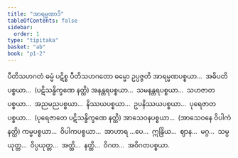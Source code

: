 ```yaml
---
title: "အာရမ္မဏာဒိ"
tableOfContents: false
sidebar:
  order: 1
type: "tipitaka"
basket: "ab"
book: "p1-2"
---
```



<DynamicBreadcrumb />

<Division number="4" book="p1-2" e="ch" v="37" p="109">

<Paragraph number="650" book="p1-2">
ပီတိသဟဂတံ ဓမ္မံ ပဋိစ္စ ပီတိသဟဂတော ဓမ္မော ဥပ္ပဇ္ဇတိ အာရမ္မဏပစ္စယာ…  အဓိပတိပစ္စယာ…  (ပဋိသန္ဓိက္ခဏေ နတ္ထိ) အနန္တရပစ္စယာ…  သမနန္တရပစ္စယာ…  သဟဇာတပစ္စယာ…  အညမညပစ္စယာ…  နိဿယပစ္စယာ…  ဥပနိဿယပစ္စယာ…  ပုရေဇာတပစ္စယာ…  (ပုရေဇာတေ ပဋိသန္ဓိက္ခဏေ နတ္ထိ) အာသေဝနပစ္စယာ…  (အာသေဝနေ ဝိပါကံ နတ္ထိ) ကမ္မပစ္စယာ…  ဝိပါကပစ္စယာ…  အာဟာရ …ပေ…  ဣန္ဒြိယ…  ဈာန…  မဂ္ဂ…  သမ္ပယုတ္တ…  ဝိပ္ပယုတ္တ…  အတ္ထိ…  နတ္ထိ…  ဝိဂတ…  အဝိဂတပစ္စယာ.
</Paragraph>
</Division>